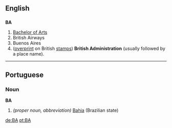 {{see|ba|Ba|bá|bā}}

==English==

==={{initialism}}===
'''BA'''

#[[Bachelor of Arts]]
#British Airways
#Buenos Aires
#([[overprint]] on British [[stamp]]s) '''British Administration''' (usually followed by a place name).
----

==Portuguese==
===Noun===
'''BA'''
#''(proper noun, abbreviation)'' [[Bahia]] (Brazilian state)

[[de:BA]]
[[pt:BA]]